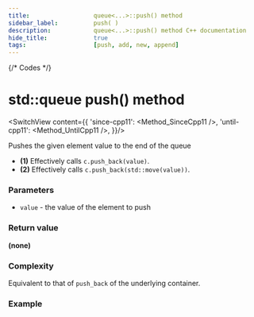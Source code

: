 ```yaml
---
title:					queue<...>::push() method
sidebar_label:			push( )
description:			queue<...>::push() method C++ documentation
hide_title:				true
tags:					[push, add, new, append]
---
```



{/* Codes */}


# std::queue push() method

<SwitchView content={{
        'since-cpp11': <Method_SinceCpp11 />,
        'until-cpp11': <Method_UntilCpp11 />,
    }}/>

Pushes the given element value to the end of the queue

 - **(1)** Effectively calls `c.push_back(value)`.
 - **(2)** Effectively calls `c.push_back(std::move(value))`.

### Parameters

 - `value` - the value of the element to push

### Return value

**(none)**

### Complexity

Equivalent to that of `push_back` of the underlying container.

### Example

<ImproveSection />
